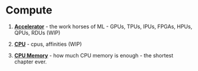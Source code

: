 # Compute

1. **[Accelerator](accelerator)** - the work horses of ML - GPUs, TPUs, IPUs, FPGAs, HPUs, QPUs, RDUs (WIP)

1. **[CPU](cpu)** - cpus, affinities (WIP)

1. **[CPU Memory](cpu-memory)** - how much CPU memory is enough - the shortest chapter ever.
